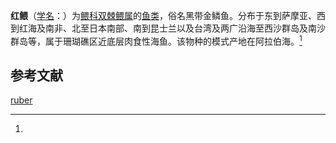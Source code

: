{{Speciesbox
| name = 红鳂
| status = 
| status_system = 
| image = 
| genus = Dispinus
| species = ruber
| authority = (Forsskal, 1775)<ref name='id6920'>{{cite web| url =http://www.bioinfo.cn/db05/BjdwSpecies.php?action=view&id=6920| title =红鳂| work =《中国动物物种编目数据库》| publisher =中国科学院微生物研究所| author =中国科学院动物研究所| accessdate =2009-04-11| deadurl =yes| archiveurl =https://web.archive.org/web/20160305070902/http://www.bioinfo.cn/db05/BjdwSpecies.php?action=view&id=6920| archivedate =2016-03-05}}</ref>
}}

'''红鳂'''（[[学名|学名]]：{{lang|la|''Dispinus ruber''}}）为[[鳂科|鳂科]][[双棘鳂属|双棘鳂属]]的[[鱼类|鱼类]]，俗名黑带金鳞鱼。分布于东到萨摩亚、西到红海及南非、北至日本南部、南到昆士兰以及台湾及两广沿海至西沙群岛及南沙群岛等，属于珊瑚礁区近底层肉食性海鱼。该物种的模式产地在阿拉伯海。<ref name='id6920'/>

== 参考文献 ==
{{reflist}}

{{Wikispecies|Dispinus ruber}}

[[Category:双棘鳂属|ruber]]


{{鱼类小作品}}